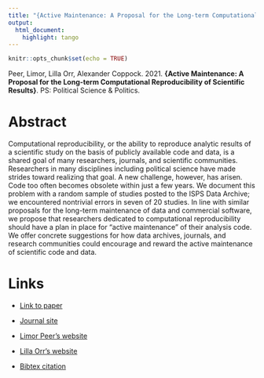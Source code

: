 ```yaml
---
title: "{Active Maintenance: A Proposal for the Long-term Computational Reproducibility of Scientific Results}"
output:
  html_document:
    highlight: tango
---
```


```r
knitr::opts_chunk$set(echo = TRUE)
```

Peer, Limor, Lilla Orr, Alexander Coppock. 2021. <b>{Active Maintenance: A Proposal for the Long-term Computational Reproducibility of Scientific Results}</b>. PS: Political Science \& Politics.

# Abstract
Computational reproducibility, or the ability to reproduce analytic results of a scientific study on the basis of publicly available code and data, is a shared goal of many researchers, journals, and scientific communities. Researchers in many disciplines including political science have made strides toward realizing that goal. A new challenge, however, has arisen. Code too often becomes obsolete within just a few years. We document this problem with a random sample of studies posted to the ISPS Data Archive; we encountered nontrivial errors in seven of 20 studies. In line with similar proposals for the long-term maintenance of data and commercial software, we propose that researchers dedicated to computational reproducibility should have a plan in place for “active maintenance” of their analysis code. We offer concrete suggestions for how data archives, journals, and research communities could encourage and reward the active maintenance of scientific code and data.

# Links
 - <a href='peer_orr_coppock_2021.pdf' target='_blank'>Link to paper</a>
 - <a href='https://doi.org/10.1017/S1049096521000366'target='_blank'>Journal site</a>

 - <a href= 'https://campuspress.yale.edu/limorpeer/' target='_blank'>Limor Peer's website</a>
 - <a href= 'https://lillaorr.com' target='_blank'>Lilla Orr's website</a>
 - <a href='peer_orr_coppock_2021.txt'target='_blank'>Bibtex citation</a>

